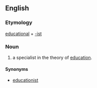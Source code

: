 ==English==

===Etymology===
[[educational]] + [[-ist]]

===Noun===
{{en-noun}}

# a specialist in the theory of [[education]].

====Synonyms====
* [[educationist]]